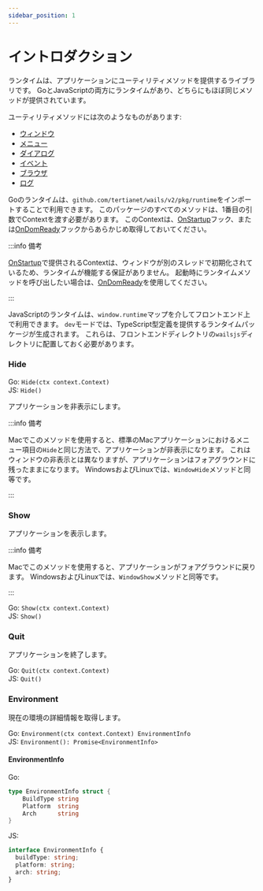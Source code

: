```yaml
---
sidebar_position: 1
---
```


# イントロダクション

ランタイムは、アプリケーションにユーティリティメソッドを提供するライブラリです。 GoとJavaScriptの両方にランタイムがあり、どちらにもほぼ同じメソッドが提供されています。

ユーティリティメソッドには次のようなものがあります:

- [ウィンドウ](window.mdx)
- [メニュー](menu.mdx)
- [ダイアログ](dialog.mdx)
- [イベント](events.mdx)
- [ブラウザ](browser.mdx)
- [ログ](log.mdx)

Goのランタイムは、`github.com/tertianet/wails/v2/pkg/runtime`をインポートすることで利用できます。 このパッケージのすべてのメソッドは、1番目の引数でContextを渡す必要があります。 このContextは、[OnStartup](../options.mdx#onstartup)フック、または[OnDomReady](../options.mdx#ondomready)フックからあらかじめ取得しておいてください。

:::info 備考

[OnStartup](../options.mdx#onstartup)で提供されるContextは、ウィンドウが別のスレッドで初期化されているため、ランタイムが機能する保証がありません。 起動時にランタイムメソッドを呼び出したい場合は、[OnDomReady](../options.mdx#ondomready)を使用してください。

:::

JavaScriptのランタイムは、`window.runtime`マップを介してフロントエンド上で利用できます。 `dev`モードでは、TypeScript型定義を提供するランタイムパッケージが生成されます。 これらは、フロントエンドディレクトリの`wailsjs`ディレクトリに配置しておく必要があります。

### Hide

Go: `Hide(ctx context.Context)`<br/> JS: `Hide()`

アプリケーションを非表示にします。

:::info 備考

Macでこのメソッドを使用すると、標準のMacアプリケーションにおけるメニュー項目の`Hide`と同じ方法で、アプリケーションが非表示になります。 これはウィンドウの非表示とは異なりますが、アプリケーションはフォアグラウンドに残ったままになります。 WindowsおよびLinuxでは、`WindowHide`メソッドと同等です。

:::

### Show

アプリケーションを表示します。

:::info 備考

Macでこのメソッドを使用すると、アプリケーションがフォアグラウンドに戻ります。 WindowsおよびLinuxでは、`WindowShow`メソッドと同等です。

:::

Go: `Show(ctx context.Context)`<br/> JS: `Show()`

### Quit

アプリケーションを終了します。

Go: `Quit(ctx context.Context)`<br/> JS: `Quit()`

### Environment

現在の環境の詳細情報を取得します。

Go: `Environment(ctx context.Context) EnvironmentInfo`<br/> JS: `Environment(): Promise<EnvironmentInfo>`

#### EnvironmentInfo

Go:

```go
type EnvironmentInfo struct {
    BuildType string
    Platform  string
    Arch      string
}
```

JS:

```ts
interface EnvironmentInfo {
  buildType: string;
  platform: string;
  arch: string;
}
```
